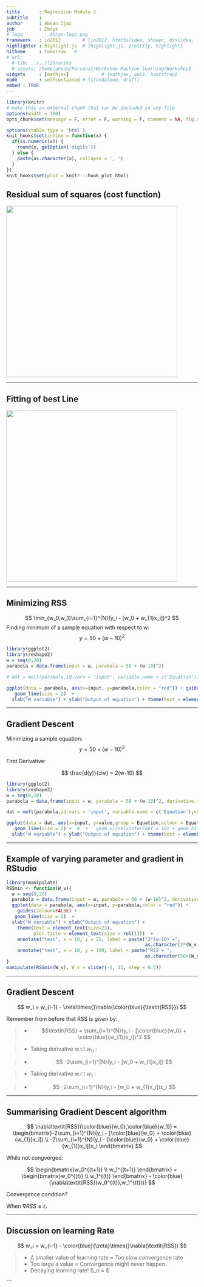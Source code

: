 ```yaml
---
title       : Regression Module 2
subtitle    : 
author      : Ahsan Ijaz
job         : Ebryx
# logo        : ebryx-logo.png
framework   : io2012        # {io2012, html5slides, shower, dzslides, ...}
highlighter : highlight.js  # {highlight.js, prettify, highlight}
hitheme     : tomorrow   # 
# url:
  # lib: ../../libraries
  # assets: /home/ahsan/Personal/Workshop Machine learning/Workshop1
widgets     : [mathjax]            # {mathjax, quiz, bootstrap}
mode        : selfcontained # {standalone, draft}
embed : TRUE
---
```


```r
library(knitr)
# make this an external chunk that can be included in any file
options(width = 100)
opts_chunk$set(message = F, error = F, warning = F, comment = NA, fig.align = 'center', dpi = 100, tidy = F, cache.path = '.cache/', fig.path = 'fig/')

options(xtable.type = 'html')
knit_hooks$set(inline = function(x) {
  if(is.numeric(x)) {
    round(x, getOption('digits'))
  } else {
    paste(as.character(x), collapse = ', ')
  }
})
knit_hooks$set(plot = knitr:::hook_plot_html)
```

## Residual sum of squares (cost function)

<img class="center" src= rss.png height=450>

---

## Fitting of best Line

<img class="center" src= bestLine.png height=450>

---

## Minimizing RSS
$$ \min_{w_0,w_1}\sum_{i=1}^{N}(y_i - [w_0 + w_{1}x_i])^2 $$
Finding minimum of a sample equation with respect to w:
$$ y = 50 + (w-10)^2 $$

```r
library(ggplot2)
library(reshape2)
w = seq(0,20)
parabola = data.frame(input = w, parabola = 50 + (w-10)^2)

# dat = melt(parabola,id.vars = 'input', variable.name = c('Equation'),value.name = 'value')

ggplot(data = parabola, aes(x=input, y=parabola,color = "red")) + guides(colour=FALSE) +
   geom_line(size = 2)  +
  xlab("W variable") + ylab("Output of equation") + theme(text = element_text(size=23),plot.title = element_text(size = rel(1)))  + annotate("text", x = 10, y = 70, label = "50 + (w-10)^2", size = 8)

```

---

## Gradient Descent 

Minimizing  a sample equation:
$$y = 50 + (w-10)^2 $$

First Derivative:

$$ \frac{d(y)}{dw} = 2(w-10) $$  

```r
library(ggplot2)
library(reshape2)
w = seq(0,20)
parabola = data.frame(input = w, parabola = 50 + (w-10)^2, derivative = 2*(w-10))

dat = melt(parabola,id.vars = 'input', variable.name = c('Equation'),value.name = 'value')

ggplot(data = dat, aes(x=input, y=value,group = Equation,colour = Equation)) + 
   geom_line(size = 2) +  #  +   geom_vline(xintercept = 10) + geom_hline(yintercept = 50) + 
  xlab("W variable") + ylab("Output of equation") + theme(text = element_text(size=23),plot.title = element_text(size = rel(1))) # + annotate("text", x = 10, y = 25, label = "50 + (w-10)^2", size = 8)

```

--- 

## Example of varying parameter and gradient in RStudio

```r

library(manipulate)
RSSmin <- function(W_v){
  w = seq(0,20)
  parabola = data.frame(input = w, parabola = 50 + (w-10)^2, derivative = 2*(w-10))
  ggplot(data = parabola, aes(x=input, y=parabola,color = "red")) + 
    guides(colour=FALSE) +
   geom_line(size = 2)  +
  xlab("W variable") + ylab("Output of equation") + 
    theme(text = element_text(size=23),
          plot.title = element_text(size = rel(1)))  +
    annotate("text", x = 10, y = 25, label = paste("2*(w-10) =",
                                                   as.character(2*(W_v-10))), size = 6) +
    annotate("text", x = 10, y = 100, label = paste("RSS = ",
                                                   as.character(50+(W_v-10)^2)), size = 6)
}
manipulate(RSSmin(W_v), W_v = slider(-5, 15, step = 0.5))

```

---

## Gradient Descent 

$$ w_i = w_{i-1} - \zeta\times{}\nabla(\color{blue}{\textit{RSS}}) $$

Remember from before that RSS is given by:

> - $$\textit{RSS} = \sum_{i=1}^{N}(y_i - [\color{blue}{w_0} + \color{blue}{w_{1}}x_i])^2 $$

> - Taking derivative w.r.t $w_0$ :

> - $$ -2\sum_{i=1}^{N}(y_i - [w_0 + w_{1}x_i]) $$

> - Taking derivative w.r.t $w_1$ :

> - $$ -2\sum_{i=1}^{N}(y_i - [w_0 + w_{1}x_i])x_i $$

---

## Summarising Gradient Descent algorithm

$$ \nabla\textit{RSS}(\color{blue}{w_0},\color{blue}{w_1}) = \begin{bmatrix}-2\sum_{i=1}^{N}(y_i - [\color{blue}{w_0} + \color{blue}{w_{1}}x_i]) \\ -2\sum_{i=1}^{N}(y_i - [\color{blue}{w_0} + \color{blue}{w_{1}}x_i])x_i \end{bmatrix} $$

While not congverged:

$$ \begin{bmatrix}w_0^{(t+1)} \\ w_1^{(t+1)} \end{bmatrix} = \begin{bmatrix}w_0^{(t)} \\ w_1^{(t)} \end{bmatrix} - \color{blue}{\nabla\textit{RSS}(w_0^{(t)},w_1^{(t)})} $$

Convergence condition?

When $\nabla\textit{RSS} \leq \epsilon$.

---

## Discussion on learning Rate

$$ w_i = w_{i-1} - \color{blue}{\zeta}\times{}\nabla(\textit{RSS}) $$

> - A smaller value of learning rate = Too slow convergence rate
> - Too large a value =  Convergence might never happen. 
> - Decaying learning rate! $\zeta_n = \frac{\zeta_o}{t} $


```

